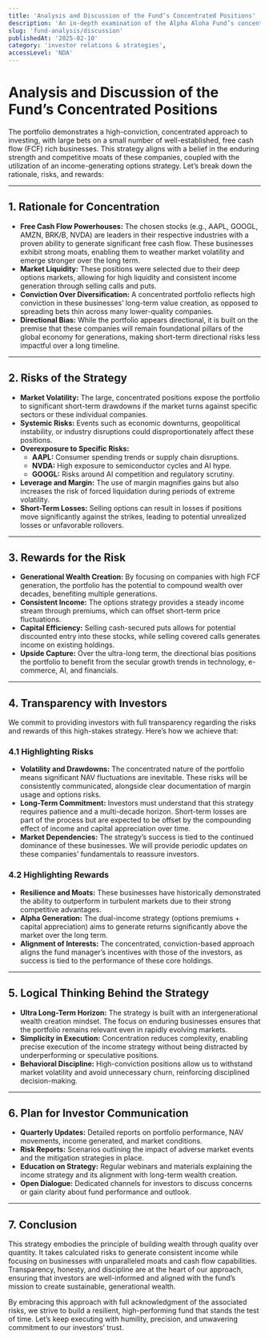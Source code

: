 ```yaml
---
title: 'Analysis and Discussion of the Fund’s Concentrated Positions'
description: 'An in-depth examination of the Alpha Aloha Fund’s concentrated approach, highlighting its rationale, risks, rewards, and transparency strategies.'
slug: 'fund-analysis/discussion'
publishedAt: '2025-02-10'
category: 'investor relations & strategies',
accessLevel: 'NDA'
---
```


# Analysis and Discussion of the Fund’s Concentrated Positions

The portfolio demonstrates a high-conviction, concentrated approach to investing, with large bets on a small number of well-established, free cash flow (FCF) rich businesses. This strategy aligns with a belief in the enduring strength and competitive moats of these companies, coupled with the utilization of an income-generating options strategy. Let’s break down the rationale, risks, and rewards:

---

## 1. Rationale for Concentration

- **Free Cash Flow Powerhouses:** The chosen stocks (e.g., AAPL, GOOGL, AMZN, BRK/B, NVDA) are leaders in their respective industries with a proven ability to generate significant free cash flow. These businesses exhibit strong moats, enabling them to weather market volatility and emerge stronger over the long term.
- **Market Liquidity:** These positions were selected due to their deep options markets, allowing for high liquidity and consistent income generation through selling calls and puts.
- **Conviction Over Diversification:** A concentrated portfolio reflects high conviction in these businesses’ long-term value creation, as opposed to spreading bets thin across many lower-quality companies.
- **Directional Bias:** While the portfolio appears directional, it is built on the premise that these companies will remain foundational pillars of the global economy for generations, making short-term directional risks less impactful over a long timeline.

---

## 2. Risks of the Strategy

- **Market Volatility:** The large, concentrated positions expose the portfolio to significant short-term drawdowns if the market turns against specific sectors or these individual companies.
- **Systemic Risks:** Events such as economic downturns, geopolitical instability, or industry disruptions could disproportionately affect these positions.
- **Overexposure to Specific Risks:**
  - **AAPL:** Consumer spending trends or supply chain disruptions.
  - **NVDA:** High exposure to semiconductor cycles and AI hype.
  - **GOOGL:** Risks around AI competition and regulatory scrutiny.
- **Leverage and Margin:** The use of margin magnifies gains but also increases the risk of forced liquidation during periods of extreme volatility.
- **Short-Term Losses:** Selling options can result in losses if positions move significantly against the strikes, leading to potential unrealized losses or unfavorable rollovers.

---

## 3. Rewards for the Risk

- **Generational Wealth Creation:** By focusing on companies with high FCF generation, the portfolio has the potential to compound wealth over decades, benefiting multiple generations.
- **Consistent Income:** The options strategy provides a steady income stream through premiums, which can offset short-term price fluctuations.
- **Capital Efficiency:** Selling cash-secured puts allows for potential discounted entry into these stocks, while selling covered calls generates income on existing holdings.
- **Upside Capture:** Over the ultra-long term, the directional bias positions the portfolio to benefit from the secular growth trends in technology, e-commerce, AI, and financials.

---

## 4. Transparency with Investors

We commit to providing investors with full transparency regarding the risks and rewards of this high-stakes strategy. Here’s how we achieve that:

### 4.1 Highlighting Risks

- **Volatility and Drawdowns:** The concentrated nature of the portfolio means significant NAV fluctuations are inevitable. These risks will be consistently communicated, alongside clear documentation of margin usage and options risks.
- **Long-Term Commitment:** Investors must understand that this strategy requires patience and a multi-decade horizon. Short-term losses are part of the process but are expected to be offset by the compounding effect of income and capital appreciation over time.
- **Market Dependencies:** The strategy’s success is tied to the continued dominance of these businesses. We will provide periodic updates on these companies’ fundamentals to reassure investors.

### 4.2 Highlighting Rewards

- **Resilience and Moats:** These businesses have historically demonstrated the ability to outperform in turbulent markets due to their strong competitive advantages.
- **Alpha Generation:** The dual-income strategy (options premiums + capital appreciation) aims to generate returns significantly above the market over the long term.
- **Alignment of Interests:** The concentrated, conviction-based approach aligns the fund manager’s incentives with those of the investors, as success is tied to the performance of these core holdings.

---

## 5. Logical Thinking Behind the Strategy

- **Ultra Long-Term Horizon:** The strategy is built with an intergenerational wealth creation mindset. The focus on enduring businesses ensures that the portfolio remains relevant even in rapidly evolving markets.
- **Simplicity in Execution:** Concentration reduces complexity, enabling precise execution of the income strategy without being distracted by underperforming or speculative positions.
- **Behavioral Discipline:** High-conviction positions allow us to withstand market volatility and avoid unnecessary churn, reinforcing disciplined decision-making.

---

## 6. Plan for Investor Communication

- **Quarterly Updates:** Detailed reports on portfolio performance, NAV movements, income generated, and market conditions.
- **Risk Reports:** Scenarios outlining the impact of adverse market events and the mitigation strategies in place.
- **Education on Strategy:** Regular webinars and materials explaining the income strategy and its alignment with long-term wealth creation.
- **Open Dialogue:** Dedicated channels for investors to discuss concerns or gain clarity about fund performance and outlook.

---

## 7. Conclusion

This strategy embodies the principle of building wealth through quality over quantity. It takes calculated risks to generate consistent income while focusing on businesses with unparalleled moats and cash flow capabilities. Transparency, honesty, and discipline are at the heart of our approach, ensuring that investors are well-informed and aligned with the fund’s mission to create sustainable, generational wealth.

By embracing this approach with full acknowledgment of the associated risks, we strive to build a resilient, high-performing fund that stands the test of time. Let’s keep executing with humility, precision, and unwavering commitment to our investors’ trust.